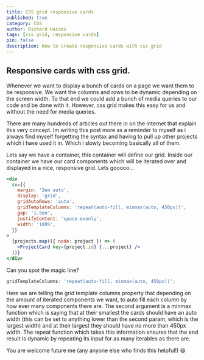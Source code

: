 ```yaml
---
title: CSS grid responsive cards
published: true
category: CSS
author: Richard Haines
tags: [css grid, responsive cards]
pin: false
description: How to create responsive cards with css grid
---
```


## Responsive cards with css grid.

Whenever we want to display a bunch of cards on a page we want them to be responsive. We want the columns and rows to be dynamic depending on the screen width. To that end we could add a bunch of media queries to our code and be done with it. However, css grid makes this easy for us and without the need for media queries.

There are many hundreds of articles out there in on the internet that explain this very concept. Im writing this post more as a reminder to myself as i always find myself forgetting the syntax and having to pull up other projects which i have used it in. Which i slowly becoming basically all of them.

Lets say we have a container, this container will define our grid. Inside our container we have our card components which will be iterated over and displayed in a nice, responsive grid. Lets gooooo...

```jsx
<div
  sx={{
    margin: '2em auto',
    display: 'grid',
    gridAutoRows: 'auto',
    gridTemplateColumns: 'repeat(auto-fill, minmax(auto, 450px))',
    gap: '1.5em',
    justifyContent: 'space-evenly',
    width: '100%',
  }}
>
  {projects.map(({ node: project }) => (
    <ProjectCard key={project.id} {...project} />
  ))}
</div>
```

Can you spot the magic line?

```jsx
gridTemplateColumns: 'repeat(auto-fill, minmax(auto, 450px))';
```

Here we are telling the grid template columns property that depending on the amount of iterated components we want, to auto fill each column by how ever many components there are. The second argument is a minmax function which is saying that at their smallest the cards should have an auto width (this can be set to anything lower than the second param, which is the largest width) and at their largest they should have no more than 450px width. The repeat function which takes this information ensures that the end result is dynamic by repeating its input for as many iterables as there are.

You are welcome future me (any anyone else who finds this helpful!) 😃
